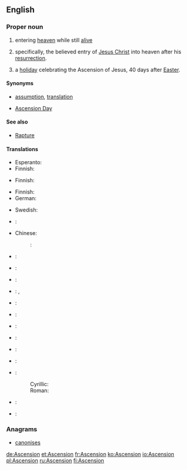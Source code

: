 {{also|ascension|ascensión|Ascensión}}
==English==
{{wikipedia|entering heaven alive}}

===Proper noun===
{{en-proper noun}}

# {{religion}} entering [[heaven]] while still [[alive]]
# {{Christianity}} specifically, the believed entry of [[Jesus Christ]] into heaven after his [[resurrection]].
# {{Christianity}} a [[holiday]] celebrating the Ascension of Jesus, 40 days after [[Easter]].

====Synonyms====
* {{sense|entering heaven}} [[assumption]], [[translation]]
* {{sense|holiday}} [[Ascension Day]]

====See also====
* [[Rapture]]

====Translations====
{{trans-top|entering heaven alive}}
* Esperanto: {{t|eo|ĉieliro}}
* Finnish: {{t|fi|taivaaseenastuminen}}
{{trans-bottom}}

{{trans-top|Jesus' rise to heaven}}
* Finnish: {{t|fi|taivaaseenastuminen}}
{{trans-bottom}}

{{trans-top|holiday celebrating Ascension of Jesus}}
* Finnish: {{t+|fi|helatorstai}}
* German: {{t+|de|Himmelfahrt|f}}
{{trans-mid}}
* Swedish: {{t|sv|Kristi himmelsfärdsdag}}
{{trans-bottom}}

{{checktrans-top}}
* {{ttbc|bg}}: {{t|bg|Възнесение|sc=Cyrl}}
* Chinese:
*: {{ttbc|cmn}}: {{t|cmn|升天|tr=shēngtiān|sc=Hani}}
* {{ttbc|da}}: {{t|da|himmelfart|c}}
* {{ttbc|fi}}: {{t-|fi|taivaaseenastuminen}}
* {{ttbc|fr}}: {{t+|fr|Ascension|f}}
* {{ttbc|de}}: {{t+|de|Christi Himmelfahrt|f}}, {{t+|de|Himmelfahrt|f}}
* {{ttbc|el}}: {{t|el|Ανάληψη|f|tr=Análipsi|sc=Grek}}
* {{ttbc|hu}}: {{t|hu|mennybemenetel}}
{{trans-mid}}
* {{ttbc|it}}: {{t-|it|Ascensione|f}}
* {{ttbc|ja}}: {{t|ja|昇天|f|tr={{l|ja|しょうてん|sc=Jpan}}, [[shōten]]|sc=Jpan}}
* {{ttbc|mt}}: {{t-|mt|Lapsi|xs=Maltese}}
* {{ttbc|ru}}: {{t|ru|вознесение|n|tr=voznesénije|sc=Cyrl}}
* {{ttbc|sh}}:
*: Cyrillic: {{t|sh|Вазнесењ|n|sc=Cyrl}}
*: Roman: {{t|sh|Vaznesenj|n}}
* {{ttbc|es}}: {{t-|es|Ascensión|f}}
* {{ttbc|vi}}: {{t|vi|Thăng thiên}}
{{checktrans-bottom}}

{{count page|[[Wiktionary:Page count]]}}

===Anagrams===
* [[canonises#English|canonises]]

[[de:Ascension]]
[[et:Ascension]]
[[fr:Ascension]]
[[ko:Ascension]]
[[io:Ascension]]
[[pl:Ascension]]
[[ru:Ascension]]
[[fi:Ascension]]